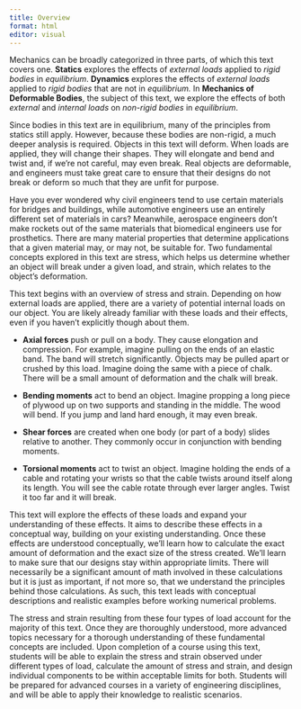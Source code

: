 ---
title: Overview
format: html
editor: visual
---

Mechanics can be broadly categorized in three parts, of which this text covers one. **Statics** explores the effects of *external loads* applied to *rigid bodies* in *equilibrium*. **Dynamics** explores the effects of *external loads* applied to *rigid bodies* that are not in *equilibrium.* In **Mechanics of Deformable Bodies**, the subject of this text, we explore the effects of both *external* and *internal loads* on *non-rigid bodies* in *equilibrium*.

Since bodies in this text are in equilibrium, many of the principles from statics still apply. However, because these bodies are non-rigid, a much deeper analysis is required. Objects in this text will deform. When loads are applied, they will change their shapes. They will elongate and bend and twist and, if we're not careful, may even break. Real objects are deformable, and engineers must take great care to ensure that their designs do not break or deform so much that they are unfit for purpose.

Have you ever wondered why civil engineers tend to use certain materials for bridges and buildings, while automotive engineers use an entirely different set of materials in cars? Meanwhile, aerospace engineers don't make rockets out of the same materials that biomedical engineers use for prosthetics. There are many material properties that determine applications that a given material may, or may not, be suitable for. Two fundamental concepts explored in this text are stress, which helps us determine whether an object will break under a given load, and strain, which relates to the object's deformation.

This text begins with an overview of stress and strain. Depending on how external loads are applied, there are a variety of potential internal loads on our object. You are likely already familiar with these loads and their effects, even if you haven't explicitly though about them.

-   **Axial forces** push or pull on a body. They cause elongation and compression. For example, imagine pulling on the ends of an elastic band. The band will stretch significantly. Objects may be pulled apart or crushed by this load. Imagine doing the same with a piece of chalk. There will be a small amount of deformation and the chalk will break.

-   **Bending moments** act to bend an object. Imagine propping a long piece of plywood up on two supports and standing in the middle. The wood will bend. If you jump and land hard enough, it may even break.

-   **Shear forces** are created when one body (or part of a body) slides relative to another. They commonly occur in conjunction with bending moments.

-   **Torsional moments** act to twist an object. Imagine holding the ends of a cable and rotating your wrists so that the cable twists around itself along its length. You will see the cable rotate through ever larger angles. Twist it too far and it will break.

This text will explore the effects of these loads and expand your understanding of these effects. It aims to describe these effects in a conceptual way, building on your existing understanding. Once these effects are understood conceptually, we'll learn how to calculate the exact amount of deformation and the exact size of the stress created. We'll learn to make sure that our designs stay within appropriate limits. There will necessarily be a significant amount of math involved in these calculations but it is just as important, if not more so, that we understand the principles behind those calculations. As such, this text leads with conceptual descriptions and realistic examples before working numerical problems.

The stress and strain resulting from these four types of load account for the majority of this text. Once they are thoroughly understood, more advanced topics necessary for a thorough understanding of these fundamental concepts are included. Upon completion of a course using this text, students will be able to explain the stress and strain observed under different types of load, calculate the amount of stress and strain, and design individual components to be within acceptable limits for both. Students will be prepared for advanced courses in a variety of engineering disciplines, and will be able to apply their knowledge to realistic scenarios.
